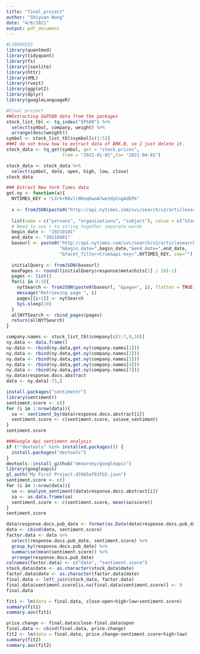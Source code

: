 ```yaml
---
title: "final_project"
author: "Shiyuan Wang"
date: "4/6/2021"
output: pdf_document
---
```


```r
#LIBRARIES
library(quantmod)
library(tidyquant)
library(fs)
library(jsonlite)
library(httr)
library(XML)
library(rvest)
library(ggplot2)
library(dplyr)
library(googleLanguageR)
```

```r
#Final project
##Extracting S&P500 data from the packages
stock_list_tbl <- tq_index("SP500") %>%
  select(symbol, company, weight) %>% 
  arrange(desc(weight))
symbol <- stock_list_tbl$symbol[c(1:5)]
###I do not know how to extract data of BRK.B, so I just delete it.
stock_data <- tq_get(symbol, get = "stock.prices",
                     from = "2021-01-01",to= "2021-04-01")
```

```r
stock_data <- stock_data %>% 
  select(symbol, date, open, high, low, close)
stock_data
```


```r
### Extract New York Times data
get.ny <- function(a){
  NYTIMES_KEY = "LXrkrR8vlr0RnqKwoA7we3dyCngAdEPk"
  
  x <- fromJSON(paste0("http://api.nytimes.com/svc/search/v2/articlesearch.json?q=",a,"&api-key=LXrkrR8vlr0RnqKwoA7we3dyCngAdEPk", sep=""), flatten = TRUE) %>% data.frame()
  
  list(name = c("persons", "organizations", "subject"), value = c("Stock"), rank = 1:3, major = c("N", "N", "N"))
  # Need to use + to string together separate words
  begin_date <- "20210101"
  end_date <- "20210401"
  baseurl <- paste0("http://api.nytimes.com/svc/search/v2/articlesearch.json?q=",a,
                    "&begin_date=",begin_date,"&end_date=",end_date,
                    "&facet_filter=true&api-key=",NYTIMES_KEY, sep="")
  
  initialQuery <- fromJSON(baseurl)
  maxPages <- round((initialQuery$response$meta$hits[1] / 10)-1) 
  pages <- list()
  for(i in 0:3){
    nytSearch <- fromJSON(paste0(baseurl, "&page=", i), flatten = TRUE) %>% data.frame() 
    message("Retrieving page ", i)
    pages[[i+1]] <- nytSearch 
    Sys.sleep(10) 
  }
  allNYTSearch <- rbind_pages(pages)
  return(allNYTSearch)
}
```

```r
company.names <- stock_list_tbl$company[c(1:7,9,10)]
ny.data <- data.frame()
ny.data <- rbind(ny.data,get.ny(company.names[1]))
ny.data <- rbind(ny.data,get.ny(company.names[2]))
ny.data <- rbind(ny.data,get.ny(company.names[3]))
ny.data <- rbind(ny.data,get.ny(company.names[4]))
ny.data <- rbind(ny.data,get.ny(company.names[7]))
ny.data$response.docs.abstract
data <- ny.data[-75,]
```

```r
install.packages("sentimentr")
library(sentimentr)
sentiment.score <- c()
for (i in 1:nrow(data)){
  sa <- sentiment_by(data$response.docs.abstract[i])
  sentiment.score <- c(sentiment.score, sa$ave_sentiment)
}
sentiment.score


```


```r
###Google Api sentiment analysis
if (!"devtools" %in% installed.packages()) {
  install.packages("devtools")
}
devtools::install_github("mkearney/googleapis")
library(googleapis)
gl_auth("My First Project-d3965af63fb5.json")
sentiment.score <- c()
for (i in 1:nrow(data)){
  sa <- analyze_sentiment(data$response.docs.abstract[i])
  sa <- as.data.frame(sa)
  sentiment.score <- c(sentiment.score, mean(sa$score))
}
sentiment.score

data$response.docs.pub_date <- format(as.Date(data$response.docs.pub_date), "%Y-%m-%d")
data <- cbind(data, sentiment.score)
factor.data <- data %>% 
  select(response.docs.pub_date, sentiment.score) %>% 
  group_by(response.docs.pub_date) %>% 
  summarise(mean(sentiment.score)) %>% 
  arrange(response.docs.pub_date)
colnames(factor.data) <- c("date", "sentiment.score")
stock_data$date <- as.character(stock_data$date)
factor.data$date <- as.character(factor.data$date)
final.data <- left_join(stock_data, factor.data)
final.data$sentiment.score[is.na(final.data$sentiment.score)] <- 0
final.data

```

```r
fit1 <- lm(data = final.data, close~open+high+low+sentiment.score)
summary(fit1)
summary.aov(fit1)

price.change <- final.data$close-final.data$open
final.data <- cbind(final.data, price.change)
fit2 <- lm(data = final.data, price.change~sentiment.score+high+low)
summary(fit2)
summary.aov(fit2)




```


